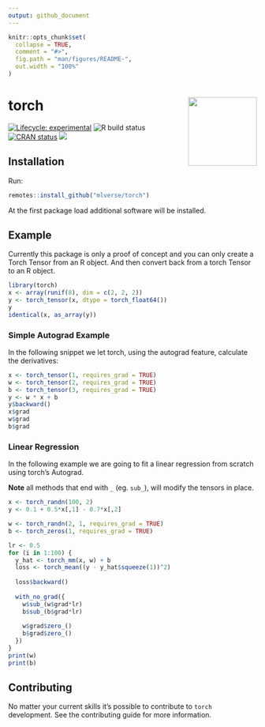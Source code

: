 ```yaml
---
output: github_document
---
```

 
<!-- README.md is generated from README.Rmd. Please edit that file -->

```r
knitr::opts_chunk$set(
  collapse = TRUE,
  comment = "#>",
  fig.path = "man/figures/README-",
  out.width = "100%"
)
```

# torch <a href='https://torch.mlverse.org'><img src='man/figures/torch.png' align="right" height="139" /></a>

[![Lifecycle: experimental](https://img.shields.io/badge/lifecycle-experimental-orange.svg)](https://www.tidyverse.org/lifecycle/#experimental)
![R build status](https://github.com/mlverse/torch/workflows/Test/badge.svg)
[![CRAN status](https://www.r-pkg.org/badges/version/torch)](https://CRAN.R-project.org/package=torch)
[![](https://cranlogs.r-pkg.org/badges/torch)](https://cran.r-project.org/package=torch)

## Installation

Run:

```r
remotes::install_github("mlverse/torch")
```

At the first package load additional software will be 
installed.

## Example

Currently this package is only a proof of concept and you can only create a Torch 
Tensor from an R object. And then convert back from a torch Tensor to an R object.

```r
library(torch)
x <- array(runif(8), dim = c(2, 2, 2))
y <- torch_tensor(x, dtype = torch_float64())
y
identical(x, as_array(y))
```

### Simple Autograd Example

In the following snippet we let torch, using the autograd feature, calculate the derivatives:

```r
x <- torch_tensor(1, requires_grad = TRUE)
w <- torch_tensor(2, requires_grad = TRUE)
b <- torch_tensor(3, requires_grad = TRUE)
y <- w * x + b
y$backward()
x$grad
w$grad
b$grad
```

### Linear Regression

In the following example we are going to fit a linear regression from scratch
using torch's Autograd. 

**Note** all methods that end with `_` (eg. `sub_`), will modify the tensors in 
place.

```r
x <- torch_randn(100, 2)
y <- 0.1 + 0.5*x[,1] - 0.7*x[,2]

w <- torch_randn(2, 1, requires_grad = TRUE)
b <- torch_zeros(1, requires_grad = TRUE)

lr <- 0.5
for (i in 1:100) {
  y_hat <- torch_mm(x, w) + b
  loss <- torch_mean((y - y_hat$squeeze(1))^2)
  
  loss$backward()
  
  with_no_grad({
    w$sub_(w$grad*lr)
    b$sub_(b$grad*lr)   
    
    w$grad$zero_()
    b$grad$zero_()
  })
}
print(w)
print(b) 
```

## Contributing

No matter your current skills it's possible to contribute to `torch` development.
See the contributing guide for more information.